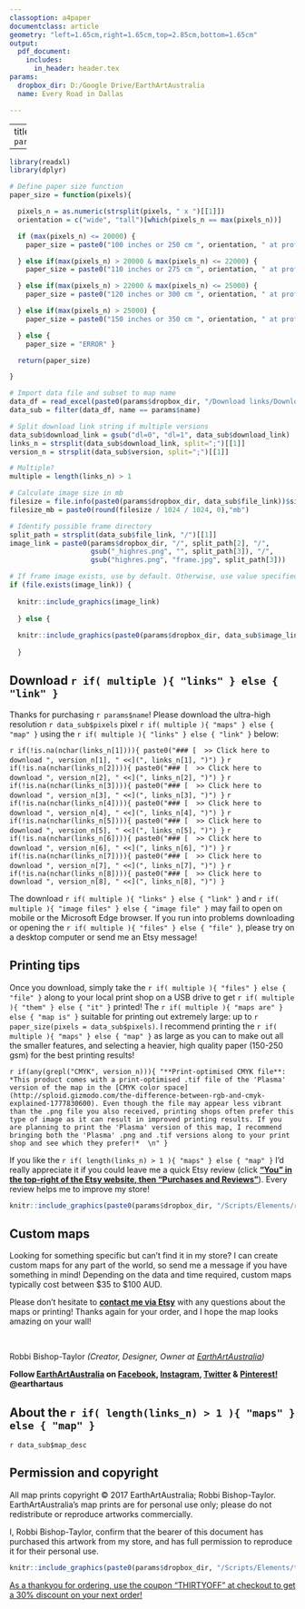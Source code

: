 ```yaml
---
classoption: a4paper
documentclass: article
geometry: "left=1.65cm,right=1.65cm,top=2.85cm,bottom=1.65cm"
output: 
  pdf_document:
    includes:
      in_header: header.tex
params:
  dropbox_dir: D:/Google Drive/EarthArtAustralia
  name: Every Road in Dallas

---
```


---
title: `r params$name`

---


```r

library(readxl)
library(dplyr)

# Define paper size function
paper_size = function(pixels){

  pixels_n = as.numeric(strsplit(pixels, " x ")[[1]])
  orientation = c("wide", "tall")[which(pixels_n == max(pixels_n))]

  if (max(pixels_n) <= 20000) {
    paper_size = paste0("100 inches or 250 cm ", orientation, " at professional printing quality")

  } else if(max(pixels_n) > 20000 & max(pixels_n) <= 22000) {
    paper_size = paste0("110 inches or 275 cm ", orientation, " at professional printing quality")

  } else if(max(pixels_n) > 22000 & max(pixels_n) <= 25000) {
    paper_size = paste0("120 inches or 300 cm ", orientation, " at professional printing quality")

  } else if(max(pixels_n) > 25000) {
    paper_size = paste0("150 inches or 350 cm ", orientation, " at professional printing quality")

  } else {
    paper_size = "ERROR" }

  return(paper_size)

}

# Import data file and subset to map name
data_df = read_excel(paste0(params$dropbox_dir, "/Download links/DownloadandPrintingGuide_data.xls"))
data_sub = filter(data_df, name == params$name)

# Split download link string if multiple versions
data_sub$download_link = gsub("dl=0", "dl=1", data_sub$download_link)
links_n = strsplit(data_sub$download_link, split=";")[[1]]
version_n = strsplit(data_sub$version, split=";")[[1]]

# Multiple?
multiple = length(links_n) > 1

# Calculate image size in mb
filesize = file.info(paste0(params$dropbox_dir, data_sub$file_link))$size
filesize_mb = paste0(round(filesize / 1024 / 1024, 0),"mb")

```

```r

# Identify possible frame directory
split_path = strsplit(data_sub$file_link, "/")[[1]] 
image_link = paste0(params$dropbox_dir, "/", split_path[2], "/", 
                    gsub("_highres.png", "", split_path[3]), "/", 
                    gsub("highres.png", "frame.jpg", split_path[3]))

# If frame image exists, use by default. Otherwise, use value specified in "image_link" column
if (file.exists(image_link)) {
  
  knitr::include_graphics(image_link)  
  
  } else {
    
  knitr::include_graphics(paste0(params$dropbox_dir, data_sub$image_link))
    
  }

```

## Download `r if( multiple ){ "links" } else { "link" }`

Thanks for purchasing `r params$name`! Please download the ultra-high resolution `r data_sub$pixels` pixel `r if( multiple ){ "maps" } else { "map" }` using the `r if( multiple ){ "links" } else { "link" }` below:

`r if(!is.na(nchar(links_n[1]))){ paste0("### [  >> Click here to download ", version_n[1], " <<](", links_n[1], ")") }`
`r if(!is.na(nchar(links_n[2]))){ paste0("### [  >> Click here to download ", version_n[2], " <<](", links_n[2], ")") }`
`r if(!is.na(nchar(links_n[3]))){ paste0("### [  >> Click here to download ", version_n[3], " <<](", links_n[3], ")") }`
`r if(!is.na(nchar(links_n[4]))){ paste0("### [  >> Click here to download ", version_n[4], " <<](", links_n[4], ")") }`
`r if(!is.na(nchar(links_n[5]))){ paste0("### [  >> Click here to download ", version_n[5], " <<](", links_n[5], ")") }`
`r if(!is.na(nchar(links_n[6]))){ paste0("### [  >> Click here to download ", version_n[6], " <<](", links_n[6], ")") }`
`r if(!is.na(nchar(links_n[7]))){ paste0("### [  >> Click here to download ", version_n[7], " <<](", links_n[7], ")") }`
`r if(!is.na(nchar(links_n[8]))){ paste0("### [  >> Click here to download ", version_n[8], " <<](", links_n[8], ")") }`

\begingroup\footnotesize

The download `r if( multiple ){ "links" } else { "link" }` and `r if( multiple ){ "image files" } else { "image file" }` may fail to open on mobile or the Microsoft Edge browser. If you run into problems downloading or opening the `r if( multiple ){ "files" } else { "file" }`, please try on a desktop computer or send me an Etsy message!

\endgroup

## Printing tips

Once you download, simply take the `r if( multiple ){ "files" } else { "file" }` along to your local print shop on a USB drive to get `r if( multiple ){ "them" } else { "it" }` printed! The `r if( multiple ){ "maps are" } else { "map is" }` suitable for printing out extremely large: up to `r paper_size(pixels = data_sub$pixels)`. I recommend printing the `r if( multiple ){ "maps" } else { "map" }` as large as you can to make out all the smaller features, and selecting a heavier, high quality paper (150-250 gsm) for the best printing results!

`r if(any(grepl("CMYK", version_n))){ "**Print-optimised CMYK file**: *This product comes with a print-optimised .tif file of the 'Plasma' version of the map in the [CMYK color space](http://sploid.gizmodo.com/the-difference-between-rgb-and-cmyk-explained-1777830600). Even though the file may appear less vibrant than the .png file you also received, printing shops often prefer this type of image as it can result in improved printing results. If you are planning to print the 'Plasma' version of this map, I recommend bringing both the 'Plasma' .png and .tif versions along to your print shop and see which they prefer!*  \n" }`

If you like the `r if( length(links_n) > 1 ){ "maps" } else { "map" }` I'd really appreciate it if you could leave me a quick Etsy review (click **["You" in the top-right of the Etsy website, then "Purchases and Reviews"](https://www.etsy.com/au/your/purchases?ref=hdr_user_menu)**). Every review helps me to improve my store! 

```r

knitr::include_graphics(paste0(params$dropbox_dir, "/Scripts/Elements/reviews.jpg")) 


```


## Custom maps ###

Looking for something specific but can't find it in my store? I can create custom maps for any part of the world, so send me a message if you have something in mind! Depending on the data and time required, custom maps typically cost between $35 to $100 AUD.

Please don't hesitate to **[contact me via Etsy](https://www.etsy.com/au/conversations/new?with_id=85706160)** with any questions about the maps or printing! Thanks again for your order, and I hope the map looks amazing on your wall!

&nbsp;

Robbi Bishop-Taylor *(Creator, Designer, Owner at [EarthArtAustralia](https://www.etsy.com/shop/EarthArtAustralia))*

**Follow [EarthArtAustralia](https://www.etsy.com/shop/EarthArtAustralia) on [Facebook](https://www.facebook.com/EarthArtAus/), [Instagram](https://www.instagram.com/EarthArtAus/), [Twitter](https://twitter.com/earthartaus/) & [Pinterest!](https://au.pinterest.com/earthartaus/) @earthartaus**
  
## About the `r if( length(links_n) > 1 ){ "maps" } else { "map" }`
`r data_sub$map_desc`


## Permission and copyright

All map prints copyright &copy; 2017 EarthArtAustralia; Robbi Bishop-Taylor. EarthArtAustralia's map prints are for personal use only; please do not redistribute or reproduce artworks commercially.

I, Robbi Bishop-Taylor, confirm that the bearer of this document has purchased this artwork from my store, and has full permission to reproduce it for their personal use.


```r

knitr::include_graphics(paste0(params$dropbox_dir, "/Scripts/Elements/thirty_off.jpg")) 


```

[As a thankyou for ordering, use the coupon "THIRTYOFF" at checkout to get a 30% discount on your next order!](https://www.etsy.com/shop/EarthArtAustralia)
